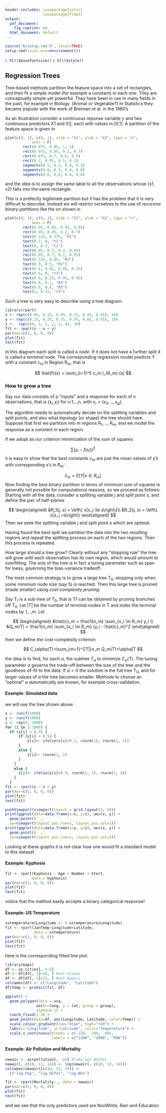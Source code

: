 ```yaml
---
header-includes: \usepackage{color}
                 \usepackage{float}
output:
  pdf_document:
    fig_caption: no
  html_document: default
---
```


```r
source("R/setup.rmd.R", local=TRUE)
setup.rmd(local.env=environment())
```
`r hl()$basefontsize()`
`r hl()$style()`

## Regression Trees

Tree-based methods partition the feature space into a set of rectangles, and then fit a simple model (for example a constant) in each one. They are conceptually simple yet powerful. They have been in use in many fields in the past, for example in Biology. (Animal or Vegetable?) In Statistics they became popular with the work of Breiman et al. in the 1980's

As an illustration consider a continuous reponse variable y and two continuous predictors X1 and X2, each with values in [0,1]. A partition of the feature space is given in 

```r
plot(c(0, 1), c(0, 1), xlab = "X1", ylab = "X2", type = "n", 
            axes = F)
        rect(0.075, 0.05, 1, 1)
        rect(0.075, 0.05, 0.2, 0.7)
        rect(0.075, 0.7, 0.6, 0.9)
        rect(0.2, 0.05, 0.5, 0.3)
        segments(0.5, 0.3, 0.8, 0.3)
        segments(0.8, 0.3, 0.8, 0.8)
        segments(0.6, 0.8, 0.8, 0.8)
```

and the idea is to assign the same label to all the observations whose (x1, x2) falls into the same rectangle.

This is a prefectly legitimate partition but it has the problem that it is very difficult to describe. Instead we will restrict ourselves to the use of *recursive binary partitions* like the on shown in 

```r
plot(c(0, 1), c(0, 1), xlab = "X1", ylab = "X2", type = "n", 
            axes = F)
        rect(0.05, 0.05, 0.95, 0.95)
        rect(0.05, 0.05, 0.2, 0.7)
        text(0.125, 0.375, "R1")
        text(0.2, 0, "t1")
        text(0, 0.7, "t2")
        rect(0.05, 0.7, 0.2, 0.95)
        rect(0.05, 0.7, 0.2, 0.95)
        text(0.125, 0.85, "R2")
        text(0.3, 0.5, "R3")
        rect(0.6, 0.05, 0.95, 0.25)
        text(0.6, 0, "t3")
        rect(0.6, 0.25, 0.95, 0.95)
        text(0.8, 0.1, "R4")
        text(0.8, 0.6, "R5")
        text(1, 0.25, "t4")

```

Such a tree is very easy to describe using a tree diagram:

```r
library(rpart)
x <- rep(c(0.05, 0.15, 0.05, 0.15, 0.45, 0.45), 10)
y <- rep(c(0.25, 0.25, 0.75, 0.75, 0.85, 0.95), 10)
z <-  rep(c(0, 1, 2, 2, 3, 4), 10)
fit <- rpart(z ~ x + y)
par(mar=c(1, 0, 0, 0))
plot(fit)
text(fit)
```

In this diagram each split is called a *node*. If it does not have a further split it is called a *terminal node*.
The corresponding regression model predicts Y with a constant c~m~ in Region R~m~, that is

$$
\hat{f}(x) = \sum_{i=1}^5 c_m I_{R_m} (x)
$$

### How to grow a tree

Say our data consists of p "inputs" and a response for each of n observations, that is $(x_i,y_i)$ for i=1,..,n, with $x_i=(x_{i1},..,x_{ip})$. 

The algorithm needs to automatically decide on the splitting variables and split points, and also what topology (or shape) the tree should have. Suppose that first we partition into m regions R~1~, .., R~m~, and we model the response as a constant in each region.

If we adopt as our criterion minimization of the sum of squares 

$$
\sum (y_i-f(x_i))^2
$$
it is easy to show that the best constants c~m~ are just the mean values of y's with corresponding x's in R~m~:

$$
\hat{c}_m = E[Y|x \in R_m] 
$$
Now finding the best binary partition in terms of minimum sum of squares is generally not possible for computational reasons, so we proceed as follows: Starting with all the data, consider a splitting variable j and split point s, and define the pair of half-planes

$$
\begin{aligned}
&R_1(j, s)    = \left\{ x|x_j \le s\right\}\\
&R_2(j, s)    = \left\{ x|x_j >s\right\}
\end{aligned}
$$
Then we seek the splitting variable j and split point s which are optimal. 

Having found the best split we partition the data into the two resulting regions and repeat the splitting process on each of the two regions. Then this process is repeated.

How large should a tree grow? Clearly without any "stopping rule" the tree will grow until each observation has its own region, which would amount to overfitting. The size of the tree is in fact a tuning parameter such as span for loess, governing the bias-variance tradeoff.

The most common strategy is to grow a large tree T~0~, stopping only when some minimum node size (say 5) is reached. Then this large tree is pruned (made smaller) using *cost-complexity pruning*: 

Say T~1~ is a sub-tree of T~0~, that is T1 can be obtained by pruning branches off T~0~. Let |T| be the number of terminal nodes in T and index the terminal nodes by 1,..,m. Let

$$
\begin{aligned}
&\hat{c}_m    = \frac1{n_m} \sum_{x_i \in R_m} y_i \\
&Q_m(T)    = \frac1{n_m} \sum_{x_i \in R_m} (y_i - \hat{c}_m)^2 
\end{aligned}
$$
then we define the cost-complexity criterion

$$
C_\alpha(T)=\sum_{m=1}^{|T|}n_m Q_m(T)+\alpha|T
$$

the idea is to find, for each $\alpha$, the subtree $T_\alpha$ to minimize $C_\alpha(T)$. The tuning parameter $\alpha$ governs the trade-off between the size of the tree and the goodness-of-fit to the data. If $\alpha=0$ the solution is the full tree T~0~, and for larger values of $\alpha$ the tree becomes smaller. Methods to choose an "optimal" $\alpha$ automatically are known, for example cross-validation. 

#### **Example**: Simulated data

we will use the tree shown above

```r
x <- runif(1000)
y <- runif(1000)
z <- rep(0, 1000)
for (i in 1:1000) {
  if (x[i] < 0.3) {
      if (y[i] < 0.5) {
          z[i]<- ifelse(x[i]<0.1, rnorm(1), rnorm(1, 1))
      }
      else {
          z[i]<- rnorm(1, 2)
      }
    }
    else {
      z[i]<- ifelse(y[i]<0.9, rnorm(1, 3), rnorm(1, 4))
    }
  }
fit <- rpart(z ~ x + y)
par(mar=c(1, 0, 0, 0))
plot(fit)
text(fit)
```

```r
pushViewport(viewport(layout = grid.layout(1, 2)))
print(ggplot(data=data.frame(x=x, y=z), aes(x, y)) +
  geom_point()  ,
  vp=viewport(layout.pos.row=1, layout.pos.col=1))
print(ggplot(data=data.frame(x=y, y=z), aes(x, y)) +
  geom_point()  ,
  vp=viewport(layout.pos.row=1, layout.pos.col=2))      
```


Looking at these graphs it is not clear how one would fit a standard model to this dataset.

#### **Example**: Kyphosis

```r
fit <- rpart(Kyphosis ~ Age + Number + Start, 
            data = kyphosis)
par(mar=c(1, 0, 0, 0))
plot(fit)
text(fit)
```

notice that the method easily accepts a binary categorical response!

#### **Example**: US Temperature

```r
ustemperature$Longitude <- (-ustemperature$Longitude)
fit <- rpart(JanTemp~Longitude+Latitude, 
             data = ustemperature)
par(mar=c(1, 0, 0, 0))
plot(fit)
text(fit)
```

here is the corresponding fitted line plot:

```r
library(maps)
df <- us.cities[, 5:4]
df <- df[df[, 2]<50, ] #not Alaska
df <- df[df[, 2]>25, ] #not Hawaii
colnames(df) <- c("Longitude", "Latitude")
df$Temp <- predict(fit, df)
```

```r
ggplot() + 
  geom_polygon(data = usa, 
              aes(x=long, y = lat, group = group),
              alpha=0.1) + 
  coord_fixed(1.3) +
  geom_point(data=df, aes(Longitude, Latitude, color=Temp)) +
  scale_colour_gradient(low="blue", high="red") +
  labs(x="Longitude", y="Latitude", color="Temperature") +
  scale_x_continuous(breaks = c(-120, -100, -80), 
                     labels = c("120W", "100W", "80W"))
```


#### **Example**: Air Pollution and Mortality

```r
newair <- airpollution[, -16] #take out NOxPot
newair[, c(10, 13, 14)] <- log(newair[, c(10, 13, 14)])
colnames(newair)[c(10, 13, 14)] <- 
  c("log.Pop", "log.HCPot", "log.NOx")
```

```r
fit <- rpart(Mortality~., data = newair)
par(mar=c(1, 0, 0, 0))
plot(fit)
text(fit)
```

and we see that the only predictors used are NonWhite, Rain and Education

